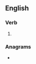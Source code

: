 {{also|preexisted}}
==English==

===Verb===
{{head|en|verb form}}

# {{en-past of|pre-exist}}

===Anagrams===
* {{anagrams|en|a=deeeiprstx|expediters}}